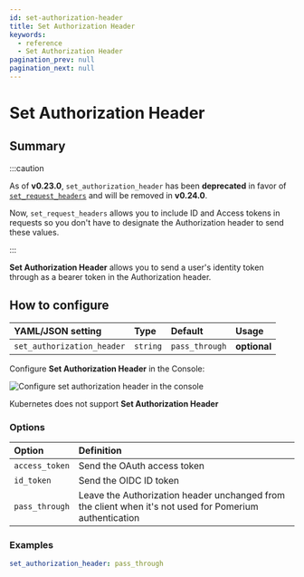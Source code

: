 ```yaml
---
id: set-authorization-header
title: Set Authorization Header
keywords:
  - reference
  - Set Authorization Header
pagination_prev: null
pagination_next: null
---
```



# Set Authorization Header

## Summary

:::caution

As of **v0.23.0**, `set_authorization_header` has been **deprecated** in favor of [`set_request_headers`](/docs/reference/routes/set-request-headers) and will be removed in **v0.24.0**.

Now, `set_request_headers` allows you to include ID and Access tokens in requests so you don't have to designate the Authorization header to send these values.

:::

**Set Authorization Header** allows you to send a user's identity token through as a bearer token in the Authorization header.

## How to configure

<Tabs>
<TabItem value="Core" label="Core">

| **YAML**/**JSON** setting  | **Type** | **Default**    | **Usage**    |
| :------------------------- | :------- | :------------- | :----------- |
| `set_authorization_header` | `string` | `pass_through` | **optional** |

</TabItem>
<TabItem value="Enterprise" label="Enterprise">

Configure **Set Authorization Header** in the Console:

![Configure set authorization header in the console](../img/routes/headers/set-authorization-header.gif)

</TabItem>
<TabItem value="Kubernetes" label="Kubernetes">

Kubernetes does not support **Set Authorization Header**

</TabItem>
</Tabs>

### Options

| **Option** | **Definition** |
| :-- | :-- |
| `access_token` | Send the OAuth access token |
| `id_token` | Send the OIDC ID token |
| `pass_through` | Leave the Authorization header unchanged from the client when it's not used for Pomerium authentication |

### Examples

```yaml
set_authorization_header: pass_through
```
